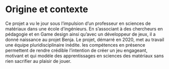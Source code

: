 # Origine et contexte

Ce projet a vu le jour sous l'impulsion d'un professeur en sciences de matériaux dans une école d'ingénieurs. En s'associant à des chercheurs en pédagogie et en Game design ainsi qu'avec un développeur de jeux, il a donné naissance au projet Benja.
Le projet, démarré en 2020, met au travail une équipe pluridisciplinaire inédite. les compétences en présence permettent de rendre crédible l'intention de créer un jeu engageant, motivant et qui modèle des apprentissages en sciences des matériaux sans rien sacrifier au plaisir de jouer.
